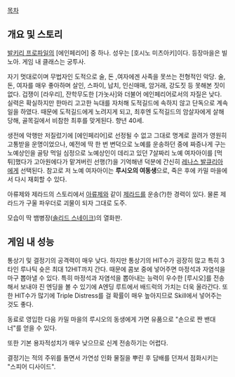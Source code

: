 [[목차]]


== 개요 및 스토리 ==
[[발키리 프로파일]]의 [에인페리어] 중 하나. 성우는 [호시노 미츠아키]이다. 등장마을은 빌노아. 게임 내 클래스는 궁투사.

자기 멋대로이며 무법자인 도적으로 술, 돈 ,여자에겐 사족을 못쓰는 전형적인 악당. 술, 돈, 여자를 매우 좋아하며 살인, 스파이, 납치, 인신매매, 암거래, 강도짓 등 못해본 짓이 없다. 겁쟁이 [라우리], 잔학무도한 [가놋사]와 더불어 에인페리어로서의 자질은 낮다. 실력은 확실하지만 한마리 고고한 늑대를 자처해 도적길드에 속하지 않고 단독으로 계속 일을 하였다. 때문에 도적길드에게 노려지게 되고, 최후엔 도적길드의 암살자에게 살해당해, 골목길에서 비참한 최후를 맞게된다. 향년 40세.

생전에 악행만 저질렀기에 [에인페리어]로 선정될 수 없고 그대로 명계로 끌려가 영원히 고통받을 운명이었으나, 예전에 딱 한 번 변덕으로 노예를 운송하던 중에 짜증나게 구는 노예상인을 골탕 먹일 심정으로 노예상인이 데리고 있던 7살짜리 노예 여자아이를 [먹튀]했다가 고아원에다가 맡겨버린 선행(?)을 기억해낸 덕분에 간신히 [[레나스 발큐리아]]에게 선택된다. 참고로 저 노예 여자아이는 '''루시오의 여동생'''으로, 죽은 후에 카밀 마을에서 다시 재회할 수 있다.

아류제와 제라드의 스토리에서 [[아류제]]와 같이 [[제라드]]를 운송(?)한 경력이 있다. 물론 제라드가 구울 파우더로 괴물이 되자 그대로 도주.

모습이 딱 뱀병장([[솔리드 스네이크]])의 열화판.

== 게임 내 성능 ==
통상기 및 결정기의 공격력이 매우 낮다. 하지만 통상기의 HIT수가 굉장히 많고 특히 3타인 루나틱 슛은 최대 12HIT까지 간다. 때문에 콤보 중에 넣어주면 마정석과 자염석을 마구 뽑아낼 수 있다. 특히 마정석과 자염석을 뽑아내는 능력이 우수한 [루시오]를 전송해서 보내야 진 엔딩을 볼 수 있기에 A엔딩 루트에서 배드럭의 가치는 더욱 올라간다. 또한 HIT수가 많기에 Triple Distress를 걸 확률이 매우 높아지므로 Skill에서 넣어주는 것도 좋다.

동료로 영입한 다음 카밀 마을의 루시오의 동생에게 가면 유품으로 "손으로 짠 밴대너"를 얻을 수 있다. 

또한 기본 용자적성치가 매우 낮으므로 신계 전송하기는 어렵다. 

결정기는 적의 주위를 돌면서 가연성 인화 물질을 뿌린 후 담배를 던져서 점화시키는 "스피어 디사이드".
